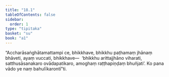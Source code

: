 ```yaml
---
title: "18.1"
tableOfContents: false
sidebar:
  order: 1
type: "tipitaka"
basket: "su"
book: "a1"
---
```



<DynamicBreadcrumb />

<Division number="382" book="a1" bookNo="15" page="41">

<Paragraph number="440" book="a1">
“Accharāsaṅghātamattampi ce, bhikkhave, bhikkhu paṭhamaṃ jhānaṃ bhāveti, ayaṃ vuccati, bhikkhave—  ‘bhikkhu arittajjhāno viharati, satthusāsanakaro ovādapatikaro, amoghaṃ raṭṭhapiṇḍaṃ bhuñjati’. Ko pana vādo ye naṃ bahulīkarontī”ti.
</Paragraph>
</Division>
